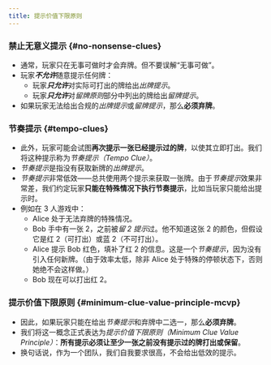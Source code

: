 ```yaml
---
title: 提示价值下限原则
---
```



<BeginnersGuideProgress id="minimum-clue-value-principle" />

### 禁止无意义提示 \{#no-nonsense-clues\}

- 通常，玩家只在无事可做时才会弃牌。但不要误解“无事可做”。
- 玩家<Em>**不允许**</Em>随意提示任何牌：
  - 玩家<Em>**只允许**</Em>对实际可打出的牌给出*出牌提示*。
  - 玩家<Em>**只允许**</Em>对*留牌原则*部分中列出的牌给出*留牌提示*。
- 如果玩家无法给出合规的*出牌提示*或*留牌提示*，那么**必须弃牌**。

### 节奏提示 \{#tempo-clues\}

- 此外，玩家可能会试图**再次提示一张已经提示过的牌**，以使其立即打出。我们将这种提示称为*节奏提示（Tempo Clue）*。
- *节奏提示*是指没有获取新牌的*出牌提示*。
- *节奏提示*非常低效——总共使用两个提示来获取一张牌。由于*节奏提示*效果非常差，我们约定玩家**只能在特殊情况下执行节奏提示**，比如当玩家只能给出提示时。
- 例如在 3 人游戏中：
  - Alice 处于无法弃牌的特殊情况。
  - Bob 手中有一张 2，之前被*留 2 提示*过。他不知道这张 2 的颜色，但假设它是红 2（可打出）或蓝 2（不可打出）。
  - Alice 提示 Bob 红色，填补了红 2 的信息。这是一个*节奏提示*，因为没有引入任何新牌。（由于效率太低，除非 Alice 处于特殊的停顿状态下，否则她绝不会这样做。）
  - Bob 现在可以打出红 2。

<TempoClue />

### 提示价值下限原则 \{#minimum-clue-value-principle-mcvp\}

- 因此，如果玩家只能在给出*节奏提示*和弃牌中二选一，那么**必须弃牌**。
- 我们将这一概念正式表达为*提示价值下限原则（Minimum Clue Value Principle）*：**所有提示必须让至少一张之前没有提示过的牌打出或保留**。
- 换句话说，作为一个团队，我们自我要求很高，不会给出低效的提示。
